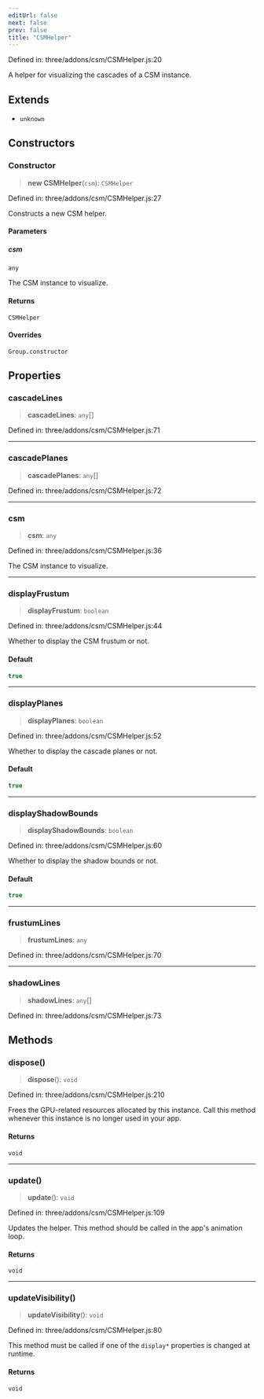 ```yaml
---
editUrl: false
next: false
prev: false
title: "CSMHelper"
---
```


Defined in: three/addons/csm/CSMHelper.js:20

A helper for visualizing the cascades of a CSM instance.

## Extends

- `unknown`

## Constructors

### Constructor

> **new CSMHelper**(`csm`): `CSMHelper`

Defined in: three/addons/csm/CSMHelper.js:27

Constructs a new CSM helper.

#### Parameters

##### csm

`any`

The CSM instance to visualize.

#### Returns

`CSMHelper`

#### Overrides

`Group.constructor`

## Properties

### cascadeLines

> **cascadeLines**: `any`[]

Defined in: three/addons/csm/CSMHelper.js:71

***

### cascadePlanes

> **cascadePlanes**: `any`[]

Defined in: three/addons/csm/CSMHelper.js:72

***

### csm

> **csm**: `any`

Defined in: three/addons/csm/CSMHelper.js:36

The CSM instance to visualize.

***

### displayFrustum

> **displayFrustum**: `boolean`

Defined in: three/addons/csm/CSMHelper.js:44

Whether to display the CSM frustum or not.

#### Default

```ts
true
```

***

### displayPlanes

> **displayPlanes**: `boolean`

Defined in: three/addons/csm/CSMHelper.js:52

Whether to display the cascade planes or not.

#### Default

```ts
true
```

***

### displayShadowBounds

> **displayShadowBounds**: `boolean`

Defined in: three/addons/csm/CSMHelper.js:60

Whether to display the shadow bounds or not.

#### Default

```ts
true
```

***

### frustumLines

> **frustumLines**: `any`

Defined in: three/addons/csm/CSMHelper.js:70

***

### shadowLines

> **shadowLines**: `any`[]

Defined in: three/addons/csm/CSMHelper.js:73

## Methods

### dispose()

> **dispose**(): `void`

Defined in: three/addons/csm/CSMHelper.js:210

Frees the GPU-related resources allocated by this instance. Call this
method whenever this instance is no longer used in your app.

#### Returns

`void`

***

### update()

> **update**(): `void`

Defined in: three/addons/csm/CSMHelper.js:109

Updates the helper. This method should be called in the app's animation loop.

#### Returns

`void`

***

### updateVisibility()

> **updateVisibility**(): `void`

Defined in: three/addons/csm/CSMHelper.js:80

This method must be called if one of the `display*` properties is changed at runtime.

#### Returns

`void`
